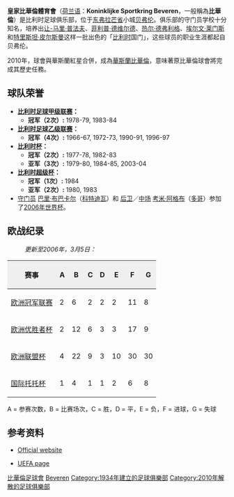 {{otheruses|other=現時被稱為'''比華倫'''的'''比利時職業足球會'''|華斯蘭比華倫}}
{{noteta
|G1=足球
|1=zh-hans:贝弗伦;zh-hk:比華倫;zh-tw:貝弗倫;
}}
{{Football club infobox 
|  clubname  = 比華倫<br />''Beveren''
|  image     = [[File:KSKBeveren.gif|100px]]
|  fullname  = 皇家比華倫體育會
|  nickname  = 小安德莱赫特 
|  founded   = 1934年7月1日 (创建)<br>1935年9月6日(注册)
|  ground    = [[比華倫|比華倫]][[Freethiel_Stadion|Freethiel Stadion]]
|  capacity  = 11,500 
|  dissolved = 2010年
|  chairman  = Frans Van Hoof 
|  manager   = Walter Meeuws 
|  league    = 
|  season    = 2009–10
|  position  = 比乙，第 18 位 
|  pattern_la1=|pattern_b1=|pattern_ra1=
|  leftarm1=1560BD|body1=FFFF00|rightarm1=1560BD|shorts1=1560BD|socks1=1560BD
|  pattern_la2=|pattern_b2=|pattern_ra2=
|  leftarm2=C4FFFF|body2=C4FFFF|rightarm2=C4FFFF|shorts2=C4FFFF|socks2=C4FFFF
|}}
'''皇家比華倫體育會'''（[[荷兰语|荷兰语]]：'''Koninklijke Sportkring Beveren'''，一般稱為'''比華倫'''）是比利时足球俱乐部，位于[[东弗拉芒省|东弗拉芒省]]小城[[贝弗伦|贝弗伦]]。俱乐部的守门员学校十分知名，培养出[[让-马里·普法夫|让-马里·普法夫]]、[[菲利普·德维尔德|菲利普·德维尔德]]、[[热尔·德弗利格|热尔·德弗利格]]、[[埃尔文·莱门斯|埃尔文·莱门斯]]和[[特里斯坦·皮尔斯曼|特里斯坦·皮尔斯曼]]这样一批出色的「[[比利时国家足球队|比利时]]国门」，这些球员的职业生涯都起自贝弗伦。

2010年，球會與華斯蘭紅星合併，成為[[華斯蘭比華倫|華斯蘭比華倫]]，意味著原比華倫球會將完成其歷史任務。

== 球队荣誉 ==
*'''[[比利时足球甲级联赛|比利时足球甲级联赛]]：'''
**'''冠军（2次）:''' 1978-79, 1983-84
*'''[[比利时足球乙级联赛|比利时足球乙级联赛]]：'''
**'''冠军（4次）:''' 1966-67, 1972-73, 1990-91, 1996-97
*'''[[比利时杯|比利时杯]]：'''
**'''冠军（2次）:''' 1977-78, 1982-83
**'''亚军（3次）:''' 1979-80, 1984-85, 2003-04
*'''[[比利时超级杯|比利时超级杯]]：'''
**'''冠军（1次）:''' 1984
**'''亚军（2次）:''' 1980, 1983
*[[守门员|守门员]] [[巴里·布巴卡尔|巴里·布巴卡尔]]（[[科特迪瓦国家足球队|科特迪瓦]]）和 [[后卫_(足球)|后卫]]／[[中场|中场]] [[考米·阿格布|考米·阿格布]]（[[多哥国家足球队|多哥]]）参加了[[2006年世界杯|2006年世界杯]]。

== 欧战纪录 ==
:''更新至2006年，3月5日：''

{| border="1" cellspacing="0" cellpadding="2"
|-----
! style="background:#efefef;" | 赛事
! style="background:#efefef;" | A
! style="background:#efefef;" | B
! style="background:#efefef;" | C
! style="background:#efefef;" | D
! style="background:#efefef;" | E
! style="background:#efefef;" | F
! style="background:#efefef;" | G
|-----
| [[欧洲冠军联赛|欧洲冠军联赛]] || 2 || 6 || 2 || 2
| 2 || 11 || 8
|-----
| [[欧洲优胜者杯|欧洲优胜者杯]] || 2 || 12 || 6 || 3
| 3 || 17 || 9
|-----
| [[欧洲联盟杯|欧洲联盟杯]] || 4 || 22 || 9 || 3 || 10 || 30 || 30
|-----
| [[国际托托杯|国际托托杯]] || 1 || 4 || 1 || 1
| 2 || 6 || 8
|}

A = 参赛次数，B = 比赛场次，C = 胜，D = 平，E = 负，F = 进球，G = 失球

== 参考资料 ==
*{{nl icon}} {{fr icon}} {{en icon}} [http://www.kskbeveren.be/ Official website] {{Wayback|url=http://www.kskbeveren.be/ |date=20060404162332 }}
*{{en icon}} [http://www.uefa.com/footballEurope/Club=52764/domestic.html UEFA page] {{Wayback|url=http://www.uefa.com/footballEurope/Club=52764/domestic.html |date=20070401223906 }}

[[Category:比華倫足球會|]]
[[Category:比利時已解散的足球俱樂部|Beveren]]
[[Category:1934年建立的足球俱樂部|Category:1934年建立的足球俱樂部]]
[[Category:2010年解散的足球俱樂部|Category:2010年解散的足球俱樂部]]